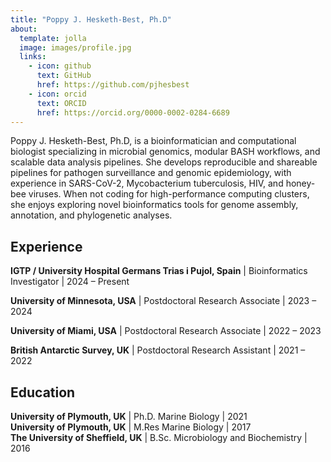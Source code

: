 ```yaml
---
title: "Poppy J. Hesketh-Best, Ph.D"
about:
  template: jolla
  image: images/profile.jpg
  links:
    - icon: github
      text: GitHub
      href: https://github.com/pjhesbest
    - icon: orcid
      text: ORCID
      href: https://orcid.org/0000-0002-0284-6689
---
```


Poppy J. Hesketh-Best, Ph.D, is a bioinformatician and computational biologist specializing in microbial genomics, modular BASH workflows, and scalable data analysis pipelines. She develops reproducible and shareable pipelines for pathogen surveillance and genomic epidemiology, with experience in SARS-CoV-2, Mycobacterium tuberculosis, HIV, and honey-bee viruses. When not coding for high-performance computing clusters, she enjoys exploring novel bioinformatics tools for genome assembly, annotation, and phylogenetic analyses.

## Experience

**IGTP / University Hospital Germans Trias i Pujol, Spain** | Bioinformatics Investigator | 2024 – Present  

**University of Minnesota, USA** | Postdoctoral Research Associate | 2023 – 2024  

**University of Miami, USA** | Postdoctoral Research Associate | 2022 – 2023  

**British Antarctic Survey, UK** | Postdoctoral Research Assistant | 2021 – 2022  

## Education

**University of Plymouth, UK** | Ph.D. Marine Biology | 2021  
**University of Plymouth, UK** | M.Res Marine Biology | 2017  
**The University of Sheffield, UK** | B.Sc. Microbiology and Biochemistry | 2016  
